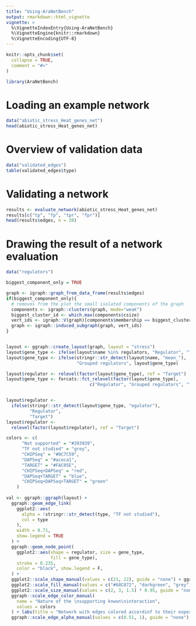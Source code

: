 ```yaml
---
title: "Using-AraNetBench"
output: rmarkdown::html_vignette
vignette: >
  %\VignetteIndexEntry{Using-AraNetBench}
  %\VignetteEngine{knitr::rmarkdown}
  %\VignetteEncoding{UTF-8}
---
```


```r
knitr::opts_chunk$set(
  collapse = TRUE,
  comment = "#>"
)
```

```r
library(AraNetBench)
```

# Loading an example network

```r
data("abiotic_stress_Heat_genes_net")
head(abiotic_stress_Heat_genes_net)
```


# Overview of validation data

```r
data("validated_edges")
table(validated_edges$type)
```


# Validating a network


```r
results <- evaluate_network(abiotic_stress_Heat_genes_net)
results[c("tp", "fp", "tpr", "fpr")]
head(results$edges, n = 20)
```



# Drawing the result of a network evaluation


```r
data("regulators")

biggest_component_only = TRUE

graph <- igraph::graph_from_data_frame(results$edges)
if(biggest_component_only){
  # removes from the plot the small isolated components of the graph
  components <- igraph::clusters(graph, mode="weak")
  biggest_cluster_id <- which.max(components$csize)
  vert_ids <- igraph::V(graph)[components$membership == biggest_cluster_id]
  graph <- igraph::induced_subgraph(graph, vert_ids)
}


layout <- ggraph::create_layout(graph, layout = "stress")
layout$gene_type <- ifelse(layout$name %in% regulators, "Regulator", "Target")
layout$gene_type <- ifelse(stringr::str_detect(layout$name, "mean_"), 
                           "Grouped regulators", layout$gene_type)

layout$regulator <- relevel(factor(layout$gene_type), ref = "Target")
layout$gene_type <- forcats::fct_relevel(factor(layout$gene_type), 
                                c("Regulator", "Grouped regulators", "Target"))


layout$regulator <-
  ifelse(stringr::str_detect(layout$gene_type, "egulator"),
         "Regulator",
         "Target")
layout$regulator <-
  relevel(factor(layout$regulator), ref = "Target")

colors <- c(
      "Not supported" = "#393939",
      "TF not studied" = "grey",
      "CHIPSeq" = "#0C7C59",
      "DAPSeq" = "#aceca1",
      "TARGET" = "#FAC05E",
      "CHIPSeq+DAPSeq" = "red",
      "DAPSeq+TARGET" = "blue",
      "CHIPSeq+DAPSeq+TARGET" = "green"
    )
  
val <- ggraph::ggraph(layout) +
  ggraph::geom_edge_link(
    ggplot2::aes(
      alpha = !stringr::str_detect(type, "TF not studied"),
      col = type
    ),
    width = 0.71,
    show.legend = TRUE
  ) +
  ggraph::geom_node_point(
    ggplot2::aes(shape = regulator, size = gene_type,
                 fill = gene_type),
    stroke = 0.235,
    color = "black", show.legend = F,
  ) +
  ggplot2::scale_shape_manual(values = c(21, 22), guide = "none") + ggraph::theme_graph() +
  ggplot2::scale_fill_manual(values = c("#68C872", "darkgreen", "grey"), guide = "none") +
  ggplot2::scale_size_manual(values = c(2, 3, 1.5) * 0.95, guide = "none") +
  ggraph::scale_edge_color_manual(
    name = "Nature of the \nsupporting knwon\ninteraction",
    values = colors
  ) + labs(title = "Network with edges colored accordinf to their experimental evidence")+
  ggraph::scale_edge_alpha_manual(values = c(0.51, 1), guide = "none");val

```


